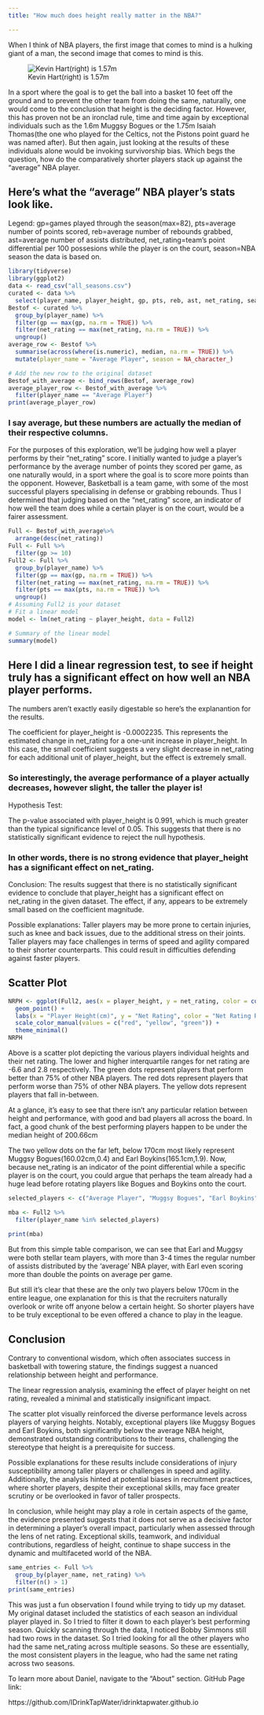 ```yaml
---
title: "How much does height really matter in the NBA?"

---
```


When I think of NBA players, the first image that comes to mind is a hulking giant of a man, the second image that comes to mind is this. 

![Kevin Hart(right) is 1.57m](images/kevinhart.jpeg)

In a sport where the goal is to get the ball into a basket 10 feet off the ground and to prevent the other team from doing the same, naturally, one would come to the conclusion that height is the deciding factor. However, this has proven not be an ironclad rule, time and time again by exceptional individuals such as the 1.6m Muggsy Bogues or the 1.75m Isaiah Thomas(the one who played for the Celtics, not the Pistons point guard he was named after). But then again, just looking at the results of these individuals alone would be invoking survivorship bias. Which begs the question, how do the comparatively shorter players stack up against the "average" NBA player.

## Here's what the "average" NBA player's stats look like. 

Legend: gp=games played through the season(max=82), pts=average number of points scored, reb=average number of rebounds grabbed, ast=average number of assists distributed, net_rating=team's point differential per 100 possesions while the player is on the court, season=NBA season the data is based on.

```r
library(tidyverse)
library(ggplot2)
data <- read_csv("all_seasons.csv")
curated <- data %>%
  select(player_name, player_height, gp, pts, reb, ast, net_rating, season)
Bestof <- curated %>%
  group_by(player_name) %>%
  filter(gp == max(gp, na.rm = TRUE)) %>%
  filter(net_rating == max(net_rating, na.rm = TRUE)) %>%
  ungroup()
average_row <- Bestof %>%
  summarise(across(where(is.numeric), median, na.rm = TRUE)) %>%
  mutate(player_name = "Average Player", season = NA_character_)

# Add the new row to the original dataset
Bestof_with_average <- bind_rows(Bestof, average_row)
average_player_row <- Bestof_with_average %>%
  filter(player_name == "Average Player")
print(average_player_row)
```

### I say average, but these numbers are actually the median of their respective columns.

For the purposes of this exploration, we'll be judging how well a player performs by their "net_rating" score. I initially wanted to judge a player's performance by the average number of points they scored per game, as one naturally would, in a sport where the goal is to score more points than the opponent. However, Basketball is a team game, with some of the most successful players specialising in defense or grabbing rebounds. Thus I determined that judging based on the "net_rating" score, an indicator of how well the team does while a certain player is on the court, would be a fairer assessment.

```r
Full <- Bestof_with_average%>%
  arrange(desc(net_rating))
Full <- Full %>%
  filter(gp >= 10)
Full2 <- Full %>%
  group_by(player_name) %>%
  filter(gp == max(gp, na.rm = TRUE)) %>%
  filter(net_rating == max(net_rating, na.rm = TRUE)) %>%
  filter(pts == max(pts, na.rm = TRUE)) %>%
  ungroup()
# Assuming Full2 is your dataset
# Fit a linear model
model <- lm(net_rating ~ player_height, data = Full2)

# Summary of the linear model
summary(model)
```
## Here I did a linear regression test, to see if height truly has a significant effect on how well an NBA player performs.
The numbers aren't exactly easily digestable so here's the explanantion for the results.

The coefficient for player_height is -0.0002235. This represents the estimated change in net_rating for a one-unit increase in player_height. In this case, the small coefficient suggests a very slight decrease in net_rating for each additional unit of player_height, but the effect is extremely small.

### So interestingly, the average performance of a player actually decreases, however slight, the taller the player is!

Hypothesis Test:

The p-value associated with player_height is 0.991, which is much greater than the typical significance level of 0.05. This suggests that there is no statistically significant evidence to reject the null hypothesis. 

### In other words, there is no strong evidence that player_height has a significant effect on net_rating.

Conclusion:
The results suggest that there is no statistically significant evidence to conclude that player_height has a significant effect on net_rating in the given dataset. The effect, if any, appears to be extremely small based on the coefficient magnitude.

Possible explanations:
Taller players may be more prone to certain injuries, such as knee and back issues, due to the additional stress on their joints.
Taller players may face challenges in terms of speed and agility compared to their shorter counterparts. This could result in difficulties defending against faster players.


## Scatter Plot

```r
NRPH <- ggplot(Full2, aes(x = player_height, y = net_rating, color = cut(net_rating, breaks = c(-Inf, -6.6, 2.8, Inf)))) +
  geom_point() +
  labs(x = "Player Height(cm)", y = "Net Rating", color = "Net Rating Range") +
  scale_color_manual(values = c("red", "yellow", "green")) +
  theme_minimal()
NRPH
```

Above is a scatter plot depicting the various players individual heights and their net rating. The lower and higher interquartile ranges for net rating are -6.6 and 2.8 respectively. 
The green dots represent players that perform better than 75% of other NBA players. 
The red dots represent players that perform worse than 75% of other NBA players.
The yellow dots represent players that fall in-between.

At a glance, it's easy to see that there isn't any particular relation between height and performance, with good and bad players all across the board. In fact, a good chunk of the best performing players happen to be under the median height of 200.66cm

The two yellow dots on the far left, below 170cm most likely represent Muggsy Bogues(160.02cm,0.4) and Earl Boykins(165.1cm,1.9). Now, because net_rating is an indicator of the point differential while a specific player is on the court, you could argue that perhaps the team already had a huge lead before rotating players like Bogues and Boykins onto the court.

```r
selected_players <- c("Average Player", "Muggsy Bogues", "Earl Boykins")

mba <- Full2 %>%
  filter(player_name %in% selected_players)

print(mba)

```
But from this simple table comparison, we can see that Earl and Muggsy were both stellar team players, with more than 3-4 times the regular number of assists distributed by the 'average' NBA player, with Earl even scoring more than double the points on average per game.

But still it's clear that these are the only two players below 170cm in the entire league, one explanation for this is that the recruiters naturally overlook or write off anyone below a certain height. So shorter players have to be truly exceptional to be even offered a chance to play in the league.

## Conclusion

Contrary to conventional wisdom, which often associates success in basketball with towering stature, the findings suggest a nuanced relationship between height and performance.

The linear regression analysis, examining the effect of player height on net rating, revealed a minimal and statistically insignificant impact. 

The scatter plot visually reinforced the diverse performance levels across players of varying heights. Notably, exceptional players like Muggsy Bogues and Earl Boykins, both significantly below the average NBA height, demonstrated outstanding contributions to their teams, challenging the stereotype that height is a prerequisite for success.

Possible explanations for these results include considerations of injury susceptibility among taller players or challenges in speed and agility. Additionally, the analysis hinted at potential biases in recruitment practices, where shorter players, despite their exceptional skills, may face greater scrutiny or be overlooked in favor of taller prospects.

In conclusion, while height may play a role in certain aspects of the game, the evidence presented suggests that it does not serve as a decisive factor in determining a player's overall impact, particularly when assessed through the lens of net rating. Exceptional skills, teamwork, and individual contributions, regardless of height, continue to shape success in the dynamic and multifaceted world of the NBA.


```r
same_entries <- Full %>%
  group_by(player_name, net_rating) %>%
  filter(n() > 1)
print(same_entries)
```
This was just a fun observation I found while trying to tidy up my dataset. My original dataset included the statistics of each season an individual player played in. So I tried to filter it down to each player's best performing season. Quickly scanning through the data, I noticed Bobby Simmons still had two rows in the dataset. So I tried looking for all the other players who had the same net_rating across multiple seasons. So these are essentially, the most consistent players in the league, who had the same net rating across two seasons.

To learn more about Daniel, navigate to the "About" section.
GitHub Page link:

https://github.com/IDrinkTapWater/idrinktapwater.github.io
